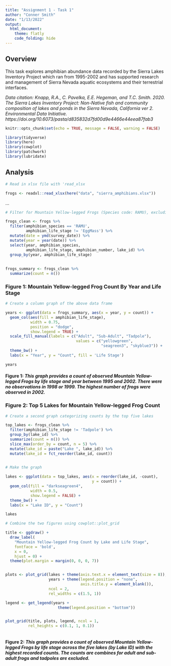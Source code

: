 ```yaml
---
title: "Assignment 1 - Task 1"
author: "Conner Smith"
date: "1/13/2022"
output: 
  html_document: 
    theme: flatly
    code_folding: hide
---
```


## **Overview**

This task explores amphibian abundance data recorded by the Sierra Lakes Inventory Project which ran from 1995-2002 and has supported research and management of Sierra Nevada aquatic ecosystems and their terrestrial interfaces.  

*Data citation: Knapp, R.A., C. Pavelka, E.E. Hegeman, and T.C. Smith. 2020. The Sierra Lakes Inventory Project: Non-Native fish and community composition of lakes and ponds in the Sierra Nevada, California ver 2. Environmental Data Initiative. https://doi.org/10.6073/pasta/d835832d7fd00d9e4466e44eea87fab3*

```r
knitr::opts_chunk$set(echo = TRUE, message = FALSE, warning = FALSE)

library(tidyverse)
library(here)
library(cowplot)
library(patchwork)
library(lubridate)

```

## **Analysis**

```r
# Read in xlsx file with 'read_xlsx

frogs <- readxl::read_xlsx(here("data", "sierra_amphibians.xlsx"))
```

... 

```r
# Filter for Mountain Yellow-legged Frogs (Species code: RAMU), excluding egg life stage (code: EggMass) and group by year and lifestage. 

frogs_clean <- frogs %>% 
  filter(amphibian_species == 'RAMU',
         amphibian_life_stage != 'EggMass') %>% 
  mutate(date = ymd(survey_date)) %>%
  mutate(year = year(date)) %>% 
  select(year, amphibian_species, 
         amphibian_life_stage, amphibian_number, lake_id) %>%
  group_by(year, amphibian_life_stage) 
  
  
frogs_summary <- frogs_clean %>% 
  summarize(count = n())

```

### **Figure 1: Mountain Yellow-legged Frog Count By Year and Life Stage**

```r
# Create a column graph of the above data frame

years <- ggplot(data = frogs_summary, aes(x = year, y = count)) +
  geom_col(aes(fill = amphibian_life_stage), 
           width = 0.75, 
           position = "dodge",
           show.legend = TRUE) +
  scale_fill_manual(labels = c("Adult", "Sub-Adult", "Tadpole"),
                               values = c("yellowgreen",
                                          "seagreen3", "skyblue3")) +
  theme_bw() +
  labs(x = "Year", y = "Count", fill = 'Life Stage')

years

```

#### **Figure 1:** *This graph provides a count of observed Mountain Yellow-legged Frogs by life stage and year between 1995 and 2002. There were no observations in 1998 or 1999. The highest number of frogs were observed in 2002.*

### **Figure 2: Top 5 Lakes for Mountain Yellow-legged Frog Count**

```r
# Create a second graph categorizing counts by the top five lakes 

top_lakes <- frogs_clean %>%
  filter(amphibian_life_stage != 'Tadpole') %>% 
  group_by(lake_id) %>%
  summarize(count = n()) %>% 
  slice_max(order_by = count, n = 5) %>% 
  mutate(lake_id = paste("Lake ", lake_id)) %>% 
  mutate(lake_id = fct_reorder(lake_id, count))
  

# Make the graph

lakes <- ggplot(data = top_lakes, aes(x = reorder(lake_id, -count), 
                                      y = count)) +
  geom_col(fill = "darkseagreen4",
           width = 0.5,
           show.legend = FALSE) +
  theme_bw() +
  labs(x = "Lake ID", y = "Count")

lakes
```

```r
# Combine the two figures using cowplot::plot_grid

title <- ggdraw() + 
  draw_label(
    "Mountain Yellow-legged Frog Count by Lake and Life Stage",
    fontface = 'bold',
    x = 0,
    hjust = 0) +
  theme(plot.margin = margin(0, 0, 0, 7))


plots <- plot_grid(lakes + theme(axis.text.x = element_text(size = 8)),
                   years + theme(legend.position = "none",
                                 axis.title.y = element_blank()),
                   ncol = 2,
                   rel_widths = c(1.5, 1))

legend <- get_legend(years + 
                       theme(legend.position = "bottom"))


plot_grid(title, plots, legend, ncol = 1,
          rel_heights = c(0.1, 1, 0.1))



```


#### **Figure 2:** *This graph provides a count of observed Mountain Yellow-legged Frogs by life stage across the five lakes (by Lake ID) with the highest recorded counts. The counts are combines for adult and sub-adult frogs and tadpoles are excluded.*

```r

```

